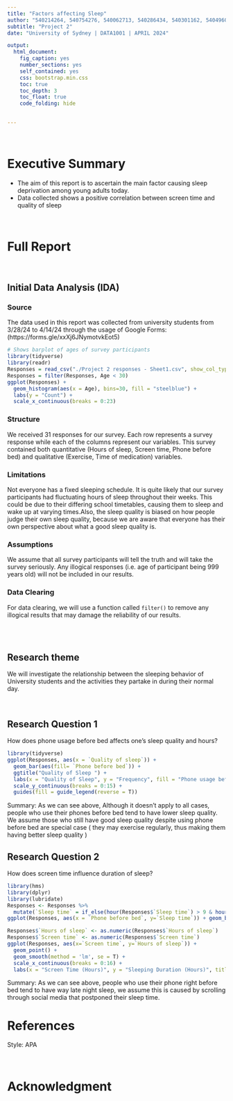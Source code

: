 ```yaml
---
title: "Factors affecting Sleep"
author: "540214264, 540754276, 540062713, 540286434, 540301162, 540496066"
subtitle: "Project 2"
date: "University of Sydney | DATA1001 | APRIL 2024"

output:
  html_document:
    fig_caption: yes
    number_sections: yes
    self_contained: yes
    css: bootstrap.min.css
    toc: true
    toc_depth: 3
    toc_float: true
    code_folding: hide
    

---
```


<br>

# Executive Summary

-   The aim of this report is to ascertain the main factor causing sleep deprivation among young adults today.
-   Data collected shows a positive correlation between screen time and quality of sleep 

<br>



# Full Report

<br>

## Initial Data Analysis (IDA)



### Source

The data used in this report was collected from university students from 3/28/24 to 4/14/24 through the usage of Google Forms:
<br>
(https://forms.gle/xxXj6JNymotvkEot5)

```r
# Shows barplot of ages of survey participants
library(tidyverse)
library(readr)
Responses = read_csv("./Project 2 responses - Sheet1.csv", show_col_types = FALSE)
Responses = filter(Responses, Age < 30)
ggplot(Responses) + 
  geom_histogram(aes(x = Age), bins=30, fill = "steelblue") +
  labs(y = "Count") +
  scale_x_continuous(breaks = 0:23) 

```

### Structure

We received 31 responses for our survey. Each row represents a survey response while each of the columns represent our variables. This survey contained both quantitative (Hours of sleep, Screen time, Phone before bed) and qualitative (Exercise, Time of medication) variables. 

### Limitations

Not everyone has a fixed sleeping schedule. It is quite likely that our survey participants had fluctuating hours of sleep throughout their weeks. This could be due to their differing school timetables, causing them to sleep and wake up at varying times.Also, the sleep quality is biased on how people judge their own sleep quality, because we are aware that everyone has their own perspective about what a good sleep quality is.

### Assumptions
We assume that all survey participants will tell the truth and will take the survey seriously. Any illogical responses (i.e. age of participant being 999 years old) will not be included in our results.

### Data Clearing
For data clearing, we will use a function called `filter()` to remove any illogical results that may damage the reliability of our results.


<br>
<br>
<h2> Research theme </h2>
We will investigate the relationship between the sleeping behavior of University students and the activities they partake in during their normal day.

<br>

## Research Question 1

How does phone usage before bed affects one's sleep quality and hours?

```r
library(tidyverse)
ggplot(Responses, aes(x = `Quality of sleep`)) + 
  geom_bar(aes(fill= `Phone before bed`)) +
  ggtitle("Quality of Sleep ") +
  labs(x = "Quality of Sleep", y = "Frequency", fill = "Phone usage before bed") +
  scale_y_continuous(breaks = 0:15) +
  guides(fill = guide_legend(reverse = T))
```


Summary: As we can see above, Although it doesn't apply to all cases, people who use their phones before bed tend to have lower sleep quality. We assume those who still have good sleep quality despite using phone before bed are special case ( they may exercise regularly, thus making them having better sleep quality )

## Research Question 2

How does screen time influence duration of sleep?

```r
library(hms)
library(dplyr)
library(lubridate)
Responses <- Responses %>%
  mutate(`Sleep time` = if_else(hour(Responses$`Sleep time`) > 9 & hour(Responses$`Sleep time`) < 12, Responses$`Sleep time` + as_hms(12:00:00), Responses$`Sleep time`))
ggplot(Responses, aes(x = `Phone before bed`, y=`Sleep time`)) + geom_boxplot()
```

```r
Responses$`Hours of sleep` <- as.numeric(Responses$`Hours of sleep`)
Responses$`Screen time` <- as.numeric(Responses$`Screen time`)
ggplot(Responses, aes(x=`Screen time`, y=`Hours of sleep`)) +
  geom_point() + 
  geom_smooth(method = 'lm', se = T) +
  scale_x_continuous(breaks = 0:16) + 
  labs(x = "Screen Time (Hours)", y = "Sleeping Duration (Hours)", title = "Scatter plot of Sleeping Duration against Screen Time")
```

Summary: As we can see above, people who use their phone right before bed tend to have way late night sleep, we assume this is caused by scrolling through social media that postponed their sleep time.

# References

Style: APA

<br>

# Acknowledgment
